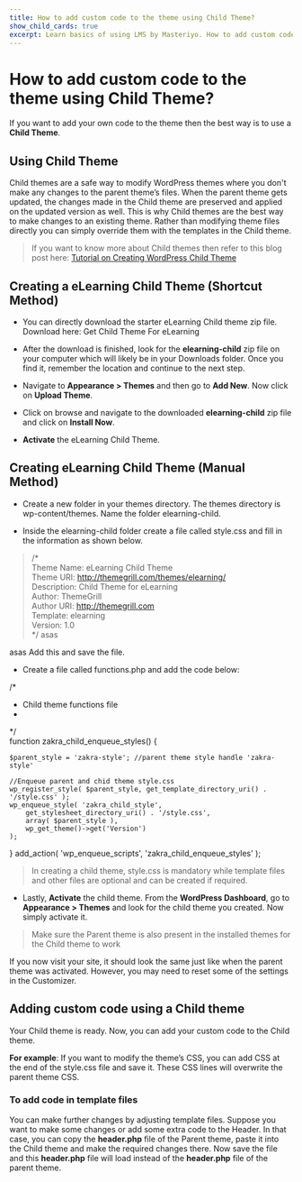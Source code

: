 ---
title: How to add custom code to the theme using Child Theme?
show_child_cards: true
excerpt: Learn basics of using LMS by Masteriyo. How to add custom code to the theme using Child Theme.
---

# How to add custom code to the theme using Child Theme?

If you want to add your own code to the theme then the best way is to use a **Child Theme**.

## Using Child Theme

Child themes are a safe way to modify WordPress themes where you don't make any changes to the parent theme’s files. When the parent theme gets updated, the changes made in the Child theme are preserved and applied on the updated version as well. This is why Child themes are the best way to make changes to an existing theme. Rather than modifying theme files directly you can simply override them with the templates in the Child theme.

> If you want to know more about Child themes then refer to this blog post here: [Tutorial on Creating WordPress Child Theme](https://themegrill.com/blog/tutorial-creating-wordpress-child-theme/)

## Creating a eLearning Child Theme (Shortcut Method)

- You can directly download the starter eLearning Child theme zip file. Download here: Get Child Theme For eLearning

- After the download is finished, look for the **elearning-child** zip file on your computer which will likely be in your Downloads folder. Once you find it, remember the location and continue to the next step.

- Navigate to **Appearance > Themes** and then go to **Add New**. Now click on **Upload Theme**.

- Click on browse and navigate to the downloaded **elearning-child** zip file and click on **Install Now**.

- **Activate** the eLearning Child Theme.

## Creating eLearning Child Theme (Manual Method)

- Create a new folder in your themes directory. The themes directory is wp-content/themes. Name the folder elearning-child.

- Inside the elearning-child folder create a file called style.css and fill in the information as shown below.


> /* <br/>
Theme Name: eLearning Child Theme <br/>
Theme URI: http://themegrill.com/themes/elearning/ <br/>
Description: Child Theme for eLearning <br/>
Author: ThemeGrill <br/>
Author URI: http://themegrill.com <br/>
Template: elearning <br/>
Version: 1.0 <br/>
*/
asas

asas
Add this and save the file.

- Create a file called functions.php and add the code below:

> <?php <br/>
/* <br/>
 * Child theme functions file <br/>
 * <br/>
 */ <br/>
function zakra_child_enqueue_styles() { <br/>

	$parent_style = 'zakra-style'; //parent theme style handle 'zakra-style'

	//Enqueue parent and chid theme style.css
	wp_register_style( $parent_style, get_template_directory_uri() . '/style.css' ); 
	wp_enqueue_style( 'zakra_child_style',
	    get_stylesheet_directory_uri() . '/style.css',
	    array( $parent_style ),
	    wp_get_theme()->get('Version')
	);
}
add_action( 'wp_enqueue_scripts', 'zakra_child_enqueue_styles' );

> In creating a child theme, style.css is mandatory while template files and other files are optional and can be created if required.

- Lastly, **Activate** the child theme. From the **WordPress Dashboard**, go to **Appearance > Themes** and look for the child theme you created. Now simply activate it.


> Make sure the Parent theme is also present in the installed themes for the Child theme to work

If you now visit your site, it should look the same just like when the parent theme was activated. However, you may need to reset some of the settings in the Customizer.

## Adding custom code using a Child theme

Your Child theme is ready. Now, you can add your custom code to the Child theme.

**For example**: If you want to modify the theme’s CSS, you can add CSS at the end of the style.css file and save it. These CSS lines will overwrite the parent theme CSS.

### To add code in template files

You can make further changes by adjusting template files. Suppose you want to make some changes or add some extra code to the Header. In that case, you can copy the **header.php** file of the Parent theme, paste it into the Child theme and make the required changes there. Now save the file and this **header.php** file will load instead of the **header.php** file of the parent theme.







